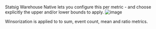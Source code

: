 Statsig Warehouse Native lets you configure this per metric - and choose explicitly the upper and/or lower bounds to apply.
![image](https://github.com/statsig-io/docs/assets/31516123/6d058842-27f7-4b6b-9bd8-245a5f894f90)

Winsorization is applied to to sum, event count, mean and ratio metrics. 
